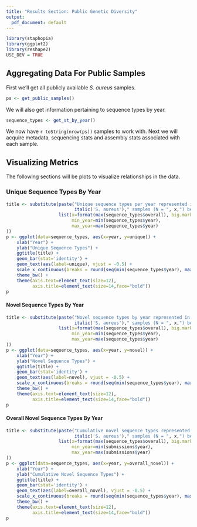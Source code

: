 ```yaml
---
title: "Results Section: Public Genetic Diversity"
output:
  pdf_document: default
---
```

```r
library(staphopia)
library(ggplot2)
library(reshape2)
USE_DEV = TRUE
```



## Aggregating Data For Public Samples
First we'll get all publicly available *S. aureus* samples.

```r
ps <- get_public_samples()
```

We will also get information pertaining to sequence types by year.
```r
sequence_types <- get_st_by_year()

```

We now have `r toString(nrow(ps))` samples to work with. Next we will acquire
metadata, sequencing stats and assembly stats associated with each sample.

## Visualizing Metrics
The following sections will be plots to visualize relationships in the data.

### Unique Sequence Types By Year
```r
title <- substitute(paste("Unique sequence types per year represented in publicly available sequenced ",
                          italic('S. aureus')," samples (N = ", x,") between ", min_year, " and ", max_year, "."),
                    list(x=format(max(sequence_types$overall), big.mark=',', scientific=FALSE),
                         min_year=min(sequence_types$year),
                         max_year=max(sequence_types$year)
))
p <- ggplot(data=sequence_types, aes(x=year, y=unique)) +
    xlab("Year") +
    ylab("Unique Sequence Types") +
    ggtitle(title) +
    geom_bar(stat='identity') +
    geom_text(aes(label=unique), vjust = -0.5) +
    scale_x_continuous(breaks = round(seq(min(sequence_types$year), max(sequence_types$year), by = 1),1)) +
    theme_bw() +
    theme(axis.text=element_text(size=12),
          axis.title=element_text(size=14,face="bold"))
p
```

#### Novel Sequence Types By Year
```r
title <- substitute(paste("Novel sequence types by year represented in publicly available sequenced ",
                          italic('S. aureus')," samples (N = ", x,") between ", min_year, " and ", max_year, "."),
                    list(x=format(max(sequence_types$overall), big.mark=',', scientific=FALSE),
                         min_year=min(sequence_types$year),
                         max_year=max(sequence_types$year)
))
p <- ggplot(data=sequence_types, aes(x=year, y=novel)) +
    xlab("Year") +
    ylab("Novel Sequence Types") +
    ggtitle(title) +
    geom_bar(stat='identity') +
    geom_text(aes(label=novel), vjust = -0.5) +
    scale_x_continuous(breaks = round(seq(min(sequence_types$year), max(sequence_types$year), by = 1),1)) +
    theme_bw() +
    theme(axis.text=element_text(size=12),
          axis.title=element_text(size=14,face="bold"))
p
```

#### Overall Novel Sequence Types By Year
```r
title <- substitute(paste("Cumulative novel sequence types represented in publicly available sequenced ",
                          italic('S. aureus')," samples (N = ", x,") between ", min_year, " and ", max_year, "."),
                    list(x=format(max(sequence_types$overall), big.mark=',', scientific=FALSE),
                         min_year=min(submissions$year),
                         max_year=max(submissions$year)
))
p <- ggplot(data=sequence_types, aes(x=year, y=overall_novel)) +
    xlab("Year") +
    ylab("Cumulative Novel Sequence Types") +
    ggtitle(title) +
    geom_bar(stat='identity') +
    geom_text(aes(label=overall_novel), vjust = -0.5) +
    scale_x_continuous(breaks = round(seq(min(sequence_types$year), max(sequence_types$year), by = 1),1)) +
    theme_bw() +
    theme(axis.text=element_text(size=12),
          axis.title=element_text(size=14,face="bold"))
p
```
